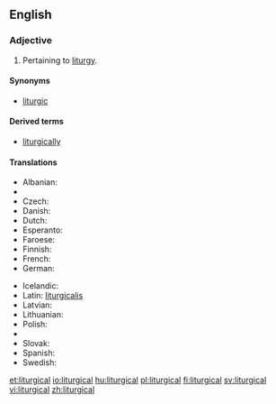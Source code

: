 ==English==

===Adjective===
{{head|en|adjective}}

# Pertaining to [[liturgy]].

====Synonyms====
* [[liturgic]]

====Derived terms====
* [[liturgically]]

====Translations====
{{trans-top|Pertaining to liturgy}}
* Albanian: {{t|sq|liturgjik}}
* {{trreq|Armenian}}
* Czech: {{t|cs|liturgický}}
* Danish: {{t|da|liturgisk}}
* Dutch: {{t-|nl|liturgisch}}
* Esperanto: {{t|eo|liturgia}}
* Faroese: {{t|fo|liturgiskur}}
* Finnish: {{t+|fi|liturginen}}
* French: {{t+|fr|liturgique}}
* German: {{t+|de|liturgisch}}
{{trans-mid}}
* Icelandic: {{t|is|litúrgískur}}
* Latin: [[liturgicalis]]
* Latvian: {{t|lv|liturģisks}}
* Lithuanian: {{t|lt|liturginis}}
* Polish: {{t|pl|liturgiczny}}
* {{trreq|Russian}}
* Slovak: {{t|sk|liturgický}}
* Spanish: {{t|es|litúrgico}}
* Swedish: {{t|sv|liturgisk}}
{{trans-bottom}}

[[et:liturgical]]
[[io:liturgical]]
[[hu:liturgical]]
[[pl:liturgical]]
[[fi:liturgical]]
[[sv:liturgical]]
[[vi:liturgical]]
[[zh:liturgical]]